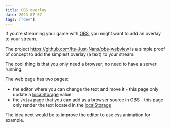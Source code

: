 ```yaml
---
title: OBS overlay
date: 2023-07-07
tags: ["dev"]
---
```


If you're streaming your game with [OBS](https://obsproject.com/), you might want to add an overlay to your stream.

The project https://github.com/Its-Just-Nans/obs-webview is a simple proof of concept to add the simplest overlay (a text) to your stream.

The cool thing is that you only need a browser, no need to have a server running.

The web page has two pages:

- the editor where you can change the text and move it - this page only update a [localStorage](https://developer.mozilla.org/en-US/docs/Web/API/Window/localStorage) value
- the `/view` page that you can add as a browser source in OBS - this page only render the text located in the [localStorage](https://developer.mozilla.org/en-US/docs/Web/API/Window/localStorage)

The idea next would be to improve the editor to use css animation for example.
